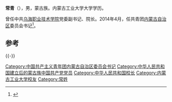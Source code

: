 '''常青'''（{{bd|1970年|4月||}}），男，蒙古族。内蒙古工业大学大学学历。

曾任中共[[乌海职业技术学院|乌海职业技术学院]]党委副书记、院长。2014年4月，任共青团[[内蒙古自治区|内蒙古自治区]]委员会书记<ref>{{cite web|url=http://district.ce.cn/newarea/sddy/201405/04/t20140504_2755370.shtml|title=常青任内蒙古自治区团委书记 常志刚不再担任|publisher=中国经济网|accessdate=2016-10-08|archive-date=2017-01-11|archive-url=https://web.archive.org/web/20170111050353/http://district.ce.cn/newarea/sddy/201405/04/t20140504_2755370.shtml|dead-url=no}}</ref>。

==参考==
{{reflist}}

{{-}}
{{start box}}
{{s-civ}}
{{s-before|[[常志刚|常志刚]]}}
{{s-title|[[中国共产主义青年团|中国共产主义青年团]]内蒙古自治区委书记|2014年5月—}}
{{s-inc}}
{{end box}}

{{各省级行政区团委书记}}

{{中华人民共和国政治人物小作品}}
{{DEFAULTSORT:Chang常}}
[[Category:中国共产主义青年团内蒙古自治区委员会书记|Category:中国共产主义青年团内蒙古自治区委员会书记]]
[[Category:中华人民共和国建立后的蒙古族中国共产党党员|Category:中华人民共和国建立后的蒙古族中国共产党党员]]
[[Category:中华人民共和国校长|Category:中华人民共和国校长]]
[[Category:内蒙古工业大学校友|Category:内蒙古工业大学校友]]
[[Category:常姓|Category:常姓]]